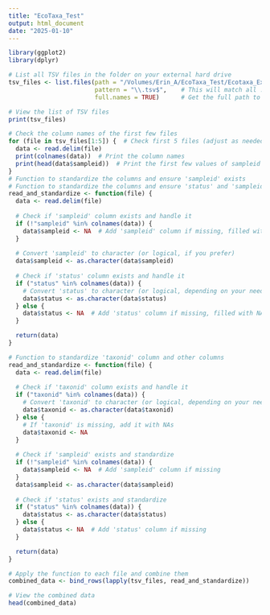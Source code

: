 ```yaml
---
title: "EcoTaxa_Test"
output: html_document
date: "2025-01-10"
---
```

```r
library(ggplot2)
library(dplyr)
```

```r
# List all TSV files in the folder on your external hard drive
tsv_files <- list.files(path = "/Volumes/Erin_A/EcoTaxa_Test/Ecotaxa_Exported_data", 
                        pattern = "\\.tsv$",    # This will match all .tsv files
                        full.names = TRUE)      # Get the full path to the files

# View the list of TSV files
print(tsv_files)

# Check the column names of the first few files
for (file in tsv_files[1:5]) {  # Check first 5 files (adjust as needed)
  data <- read.delim(file)
  print(colnames(data))  # Print the column names
  print(head(data$sampleid))  # Print the first few values of sampleid (if it exists)
}
# Function to standardize the columns and ensure 'sampleid' exists
# Function to standardize the columns and ensure 'status' and 'sampleid' exist
read_and_standardize <- function(file) {
  data <- read.delim(file)
  
  # Check if 'sampleid' column exists and handle it
  if (!"sampleid" %in% colnames(data)) {
    data$sampleid <- NA  # Add 'sampleid' column if missing, filled with NAs
  }
  
  # Convert 'sampleid' to character (or logical, if you prefer)
  data$sampleid <- as.character(data$sampleid)
  
  # Check if 'status' column exists and handle it
  if ("status" %in% colnames(data)) {
    # Convert 'status' to character (or logical, depending on your needs)
    data$status <- as.character(data$status)
  } else {
    data$status <- NA  # Add 'status' column if missing, filled with NAs
  }

  return(data)
}

# Function to standardize 'taxonid' column and other columns
read_and_standardize <- function(file) {
  data <- read.delim(file)
  
  # Check if 'taxonid' column exists and handle it
  if ("taxonid" %in% colnames(data)) {
    # Convert 'taxonid' to character (or logical, depending on your needs)
    data$taxonid <- as.character(data$taxonid)
  } else {
    # If 'taxonid' is missing, add it with NAs
    data$taxonid <- NA
  }
  
  # Check if 'sampleid' exists and standardize
  if (!"sampleid" %in% colnames(data)) {
    data$sampleid <- NA  # Add 'sampleid' column if missing
  }
  data$sampleid <- as.character(data$sampleid)
  
  # Check if 'status' exists and standardize
  if ("status" %in% colnames(data)) {
    data$status <- as.character(data$status)
  } else {
    data$status <- NA  # Add 'status' column if missing
  }

  return(data)
}

# Apply the function to each file and combine them
combined_data <- bind_rows(lapply(tsv_files, read_and_standardize))

# View the combined data
head(combined_data)
```